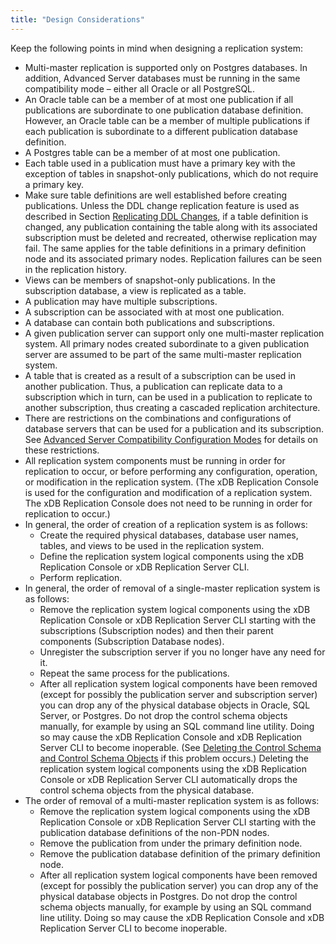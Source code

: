 ```yaml
---
title: "Design Considerations"
---
```


<div id="design_considerations" class="registered_link"></div>

Keep the following points in mind when designing a replication system:

-   Multi-master replication is supported only on Postgres databases. In addition, Advanced Server databases must be running in the same compatibility mode – either all Oracle or all PostgreSQL.
-   An Oracle table can be a member of at most one publication if all publications are subordinate to one publication database definition. However, an Oracle table can be a member of multiple publications if each publication is subordinate to a different publication database definition.
-   A Postgres table can be a member of at most one publication.
-   Each table used in a publication must have a primary key with the exception of tables in snapshot-only publications, which do not require a primary key.
-   Make sure table definitions are well established before creating publications. Unless the DDL change replication feature is used as described in Section [Replicating DDL Changes](../../07_common_operations/08_replicating_ddl_changes/#replicating_ddl_changes), if a table definition is changed, any publication containing the table along with its associated subscription must be deleted and recreated, otherwise replication may fail. The same applies for the table definitions in a primary definition node and its associated primary nodes. Replication failures can be seen in the replication history.
-   Views can be members of snapshot-only publications. In the subscription database, a view is replicated as a table.
-   A publication may have multiple subscriptions.
-   A subscription can be associated with at most one publication.
-   A database can contain both publications and subscriptions.
-   A given publication server can support only one multi-master replication system. All primary nodes created subordinate to a given publication server are assumed to be part of the same multi-master replication system.
-   A table that is created as a result of a subscription can be used in another publication. Thus, a publication can replicate data to a subscription which in turn, can be used in a publication to replicate to another subscription, thus creating a cascaded replication architecture.
-   There are restrictions on the combinations and configurations of database servers that can be used for a publication and its subscription. See [Advanced Server Compatibility Configuration Modes](../../10_appendix/01_permitted_conf_and_permutations/#adv_server_compatibility_conf_modes) for details on these restrictions.
-   All replication system components must be running in order for replication to occur, or before performing any configuration, operation, or modification in the replication system. (The xDB Replication Console is used for the configuration and modification of a replication system. The xDB Replication Console does not need to be running in order for replication to occur.)
-   In general, the order of creation of a replication system is as follows: 
    - Create the required physical databases, database user names, tables, and views to be used in the replication system. 
    - Define the replication system logical components using the xDB Replication Console or xDB Replication Server CLI. 
    - Perform replication.
-   In general, the order of removal of a single-master replication system is as follows: 
    - Remove the replication system logical components using the xDB Replication Console or xDB Replication Server CLI starting with the subscriptions (Subscription nodes) and then their parent components (Subscription Database nodes). 
    - Unregister the subscription server if you no longer have any need for it. 
    - Repeat the same process for the publications. 
    - After all replication system logical components have been removed (except for possibly the publication server and subscription server) you can drop any of the physical database objects in Oracle, SQL Server, or Postgres. Do not drop the control schema objects manually, for example by using an SQL command line utility. Doing so may cause the xDB Replication Console and xDB Replication Server CLI to become inoperable. (See [Deleting the Control Schema and Control Schema Objects](../../10_appendix/03_resolving_problems/04_troubleshooting_areas/#del_control_schema_and%20objects) if this problem occurs.) Deleting the replication system logical components using the xDB Replication Console or xDB Replication Server CLI automatically drops the control schema objects from the physical database.
-   The order of removal of a multi-master replication system is as follows: 
    - Remove the replication system logical components using the xDB Replication Console or xDB Replication Server CLI starting with the publication database definitions of the non-PDN nodes. 
    - Remove the publication from under the primary definition node. 
    - Remove the publication database definition of the primary definition node. 
    - After all replication system logical components have been removed (except for possibly the publication server) you can drop any of the physical database objects in Postgres. Do not drop the control schema objects manually, for example by using an SQL command line utility. Doing so may cause the xDB Replication Console and xDB Replication Server CLI to become inoperable.
